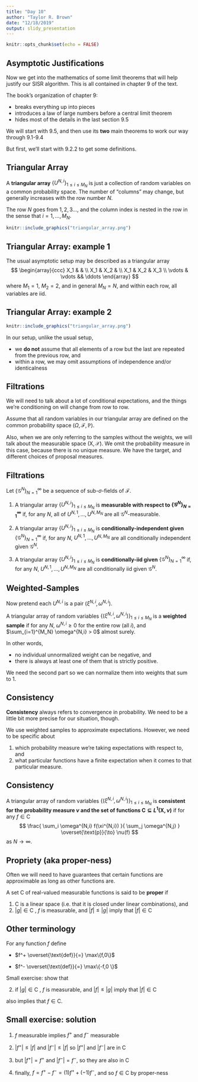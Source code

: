 ```yaml
---
title: "Day 10"
author: "Taylor R. Brown"
date: "12/18/2019"
output: slidy_presentation
---
```


```r
knitr::opts_chunk$set(echo = FALSE)
```


## Asymptotic Justifications

Now we get into the mathematics of some limit theorems that will help justify our SISR algorithm. This is all contained in chapter 9 of the text.

The book's organization of chapter 9:

  - breaks everything up into pieces
  - introduces a law of large numbers before a central limit theorem
  - hides most of the details in the last section 9.5
  
We will start with 9.5, and then use its **two** main theorems to work our way through 9.1-9.4

But first, we'll start with 9.2.2 to get some definitions.


## Triangular Array

A **triangular array** $\{U^{N,i}\}_{1\le i \le M_N}$ is just a collection of random variables on a common probability space. The number of "columns" may change, but generally increases with the row number $N$.

The row $N$ goes from $1,2,3\ldots$, and the column index is nested in the row in the sense that $i=1,\ldots,M_N$.

\begin{enumerate}
\item (not necessary but) usually $M_1 < M_2 < \cdots$ (in practice $M_i$ are all equal because we keep the number of particles fixed)
\item always $M_N \to \infty$ as $N \to \infty$
\item random variables within row are neither necessarily independent or identical
\end{enumerate}


```r
knitr::include_graphics("triangular_array.png")
```


## Triangular Array: example 1

The usual asymptotic setup may be described as a triangular array
$$
\begin{array}{ccc}
X_1 & &  \\
X_1 & X_2 &    \\
X_1 & X_2 & X_3  \\
\vdots & \vdots && \ddots
\end{array}
$$
where $M_1 = 1$, $M_2 = 2$, and in general $M_N = N$, and within each row, all variables are iid.


## Triangular Array: example 2

```r
knitr::include_graphics("triangular_array.png")
```

In our setup, unlike the usual setup,

  - we **do not** assume that all elements of a row but the last are repeated from the previous row, and
  - within a row, we may omit assumptions of independence and/or identicalness


## Filtrations

We will need to talk about a lot of conditional expectations, and the things we're conditioning on will change from row to row. 

Assume that all random variables in our triangular array are defined on the common probability space $(\Omega, \mathcal{F}, \mathbb{P})$. 

Also, when we are only referring to the samples without the weights, we will talk about the measurable space $(\mathsf{X}, \mathcal{X})$. We omit the probability measure in this case, because there is no unique measure. We have the target, and different choices of proposal measures.

## Filtrations


Let $\{\mathcal{G}^N\}_{N=1}^{\infty}$ be a sequence of sub-$\sigma$-fields of $\mathcal{F}$. 

1. A triangular array $\{U^{N,i}\}_{1 \le i \le M_N}$ is **measurable with respect to $\{\mathcal{G}^N\}_{N=1}^{\infty}$** if, for any $N$, all of $U^{N,1}, \ldots, U^{N,M_N}$ are all $\mathcal{G}^N$-measurable.

2. A triangular array $\{U^{N,i}\}_{1 \le i \le M_N}$ is **conditionally-independent given** $\{\mathcal{G}^N\}_{N=1}^{\infty}$ if, for any $N$, $U^{N,1}, \ldots, U^{N,M_N}$ are all conditionally independent given $\mathcal{G}^N$.

3. A triangular array $\{U^{N,i}\}_{1 \le i \le M_N}$ is **conditionally-iid given** $\{\mathcal{G}^N\}_{N=1}^{\infty}$ if, for any $N$, $U^{N,1}, \ldots, U^{N,M_N}$ are all conditionally iid given $\mathcal{G}^N$.

## Weighted-Samples

Now pretend each $U^{N,i}$ is a pair $(\xi^{N,i}, \omega^{N,i})$.

A triangular array of random variables $\{(\xi^{N,i}, \omega^{N,i})\}_{1 \le i \le M_N}$ is a **weighted sample** if for any $N$, $\omega^{N,i} \ge 0$ for the entire row (all $i$), and $\sum_{i=1}^{M_N} \omega^{N,i} > 0$ almost surely.

In other words, 

- no individual unnormalized weight can be negative, and 
- there is always at least one of them that is strictly positive. 

We need the second part so we can normalize them into weights that sum to $1$.

## Consistency

**Consistency** always refers to convergence in probability. We need to be a little bit more precise for our situation, though.

We use weighted samples to approximate expectations. However, we need to be specific about

  1. which probability measure we're taking expectations with respect to, and 
  2. what particular functions have a finite expectation when it comes to that particular measure.
  
## Consistency

A triangular array of random variables $\{(\xi^{N,i}, \omega^{N,i})\}_{1 \le i \le M_N}$ is **consistent for the probability measure $\nu$ and the set of functions $\mathsf{C} \subseteq L^1(\mathsf{X}, \nu)$** if for any $f \in \mathsf{C}$
$$
\frac{ \sum_i \omega^{N,i} f(\xi^{N,i}) }{ \sum_j \omega^{N,j} } \overset{\text{p}}{\to} \nu(f)
$$
as $N \to \infty$.

## Propriety (aka proper-ness)

Often we will need to have guarantees that certain functions are approximable as long as other functions are.

A set $\mathsf{C}$ of real-valued measurable functions is said to be **proper** if 

1. $\mathsf{C}$ is a linear space (i.e. that it is closed under linear combinations), and 
2. $|g| \in \mathsf{C}$ , $f$ is measurable, and $|f| \le |g|$ imply that $|f| \in \mathsf{C}$

## Other terminology

For any function $f$ define

- $f^+ \overset{\text{def}}{=} \max\{f,0\}$

- $f^- \overset{\text{def}}{=} \max\{-f,0 \}$

Small exercise: show that 

2. if $|g| \in \mathsf{C}$ , $f$ is measurable, and $|f| \le |g|$ imply that $|f| \in \mathsf{C}$

also implies that $f \in \mathsf{C}$.

## Small exercise: solution

1. $f$ measurable implies $f^+$ and $f^-$ measurable

2. $|f^+| \le |f|$ and $|f^-| \le |f|$ so $|f^+|$ and $|f^-|$ are in $\mathsf{C}$

3. but $|f^+| = f^+$ and $|f^-| = f^-$, so they are also in $\mathsf{C}$

4. finally, $f = f^+ - f^- = (1)f^+ + (-1)f^-$, and so $f \in \mathsf{C}$ by proper-ness